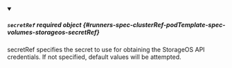 


<details className="config-field" data-expandable="true" open>
<summary>

##### `secretRef` <span className="config-field-required" data-required="false">required</span> <span className="config-field-type">object</span> <span className="config-field-default"></span> <span className="config-field-enum"></span> {#runners-spec-clusterRef-podTemplate-spec-volumes-storageos-secretRef}

secretRef specifies the secret to use for obtaining the StorageOS API
credentials.  If not specified, default values will be attempted.

</summary>

<PartialSecretRefreference />


</details>
